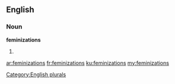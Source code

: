 ==English==

===Noun===
'''feminizations'''

# {{plural of|[[feminization]]}}

[[Category:English plurals]]

[[ar:feminizations]]
[[fr:feminizations]]
[[ku:feminizations]]
[[my:feminizations]]